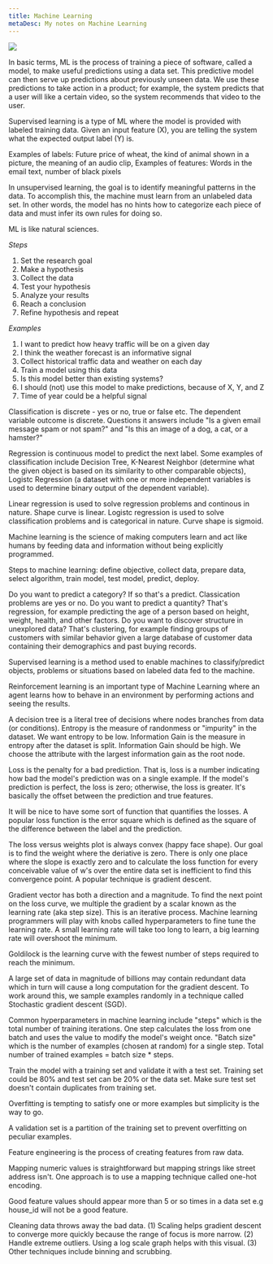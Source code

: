 ```yaml
---
title: Machine Learning
metaDesc: My notes on Machine Learning
---
```


<img src="/images/ml.jpg"/>

In basic terms, ML is the process of training a piece of software, called a model, to make useful predictions using a data set. This predictive model can then serve up predictions about previously unseen data. We use these predictions to take action in a product; for example, the system predicts that a user will like a certain video, so the system recommends that video to the user.

Supervised learning is a type of ML where the model is provided with labeled training data. Given an input feature (X), you are telling the system what the expected output label (Y) is.

Examples of labels: Future price of wheat, the kind of animal shown in a picture, the meaning of an audio clip,
Examples of features: Words in the email text, number of black pixels

In unsupervised learning, the goal is to identify meaningful patterns in the data. To accomplish this, the machine must learn from an unlabeled data set. In other words, the model has no hints how to categorize each piece of data and must infer its own rules for doing so.

ML is like natural sciences.

*Steps*
1. Set the research goal
1. Make a hypothesis
1. Collect the data
1. Test your hypothesis
1. Analyze your results
1. Reach a conclusion
1. Refine hypothesis and repeat

*Examples*
1. I want to predict how heavy traffic will be on a given day
1. I think the weather forecast is an informative signal 
1. Collect historical traffic data and weather on each day 
1. Train a model using this data 
1. Is this model better than existing systems? 
1. I should (not) use this model to make predictions, because of X, Y, and Z 
1. Time of year could be a helpful signal 

Classification is discrete - yes or no, true or false etc. The dependent variable outcome is discrete. Questions it answers include "Is a given email message spam or not spam?" and "Is this an image of a dog, a cat, or a hamster?"

Regression is continuous model to predict the next label.
Some examples of classification include Decision Tree, K-Nearest Neighbor (determine what the given object is based on its similarity to other comparable objects), Logistc Regression (a dataset with one or more independent variables is used to determine binary output of the dependent variable).

Linear regression is used to solve regression problems and continous in nature. Shape curve is linear.
Logistc regression is used to solve classification problems and is categorical in nature. Curve shape is sigmoid.

Machine learning is the science of making computers learn and act like humans by feeding data and information without being explicitly programmed.

Steps to machine learning: define objective, collect data, prepare data, select algorithm, train model, test model, predict, deploy.

Do you want to predict a category? If so that's a predict. Classication problems are yes or no. Do you want to predict a quantity? That's regression, for example predicting the age of a person based on height, weight, health, and other factors. Do you want to discover structure in unexplored data? That's clustering, for example finding groups of customers with similar behavior given a large database of customer data containing their demographics and past buying records.

Supervised learning is a method used to enable machines to classify/predict objects, problems or situations based on labeled data fed to the machine.

Reinforcement learning is an important type of Machine Learning where an agent learns how to behave in an environment by performing actions and seeing the results.

A decision tree is a literal tree of decisions where nodes branches from data (or conditions). Entropy is the measure of randonmess or "impurity" in the dataset. We want entropy to be low. Information Gain is the measure in entropy after the dataset is split. Information Gain should be high. We choose the attribute with the largest information gain as the root node.

Loss is the penalty for a bad prediction. That is, loss is a number indicating how bad the model's prediction was on a single example. If the model's prediction is perfect, the loss is zero; otherwise, the loss is greater. It's basically the offset between the prediction and true features.

It will be nice to have some sort of function that quantifies the losses. A popular loss function is the error square which is defined as the square of the difference between the label and the prediction.

The loss versus weights plot is always convex (happy face shape). Our goal is to find the weight where the deriative is zero. There is only one place where the slope is exactly zero and to calculate the loss function for every conceivable value of w's over the entire data set is inefficient to find this convergence point. A popular technique is gradient descent.

Gradient vector has both a direction and a magnitude. To find the next point on the loss curve, we multiple the gradient by a scalar known as the learning rate (aka step size). This is an iterative process. Machine learning programmers will play with knobs called hyperparameters to fine tune the learning rate. A small learning rate will take too long to learn, a big learning rate will overshoot the minimum.

Goldilock is the learning curve with the fewest number of steps required to reach the minimum.

A large set of data in magnitude of billions may contain redundant data which in turn will cause a long computation for the gradient descent. To work around this, we sample examples randomly in a technique called Stochastic gradient descent (SGD).

Common hyperparameters in machine learning include "steps" which is the total number of training iterations. One step calculates the loss from one batch and uses the value to modify the model's weight once. "Batch size" which is the number of examples (chosen at random) for a single step. Total number of trained examples = batch size \* steps.

Train the model with a training set and validate it with a test set. Training set could be 80% and test set can be 20% or the data set. Make sure test set doesn't contain duplicates from training set.

Overfitting is tempting to satisfy one or more examples but simplicity is the way to go.

A validation set is a partition of the training set to prevent overfitting on peculiar examples.

Feature engineering is the process of creating features from raw data.

Mapping numeric values is straightforward but mapping strings like street address isn't. One approach is to use a mapping technique called one-hot encoding.

Good feature values should appear more than 5 or so times in a data set e.g house_id will not be a good feature.

Cleaning data throws away the bad data. (1) Scaling helps gradient descent to converge more quickly because the range of focus is more narrow. (2) Handle extreme outliers. Using a log scale graph helps with this visual. (3) Other techniques include binning and scrubbing.
